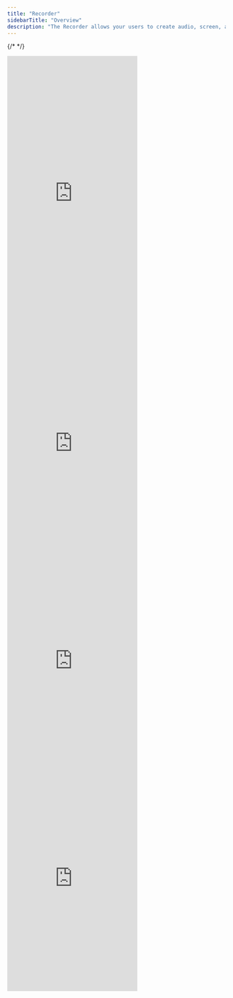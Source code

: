 ```yaml
---
title: "Recorder"
sidebarTitle: "Overview"
description: "The Recorder allows your users to create audio, screen, and video recordings all with the click of a button."
---
```

{/* <script>var SUPERFLOW_TOOLBAR_API_KEY="aU1MxKP0rca2UXwKi8bl"; var SUPERFLOW_TOOLBAR_PROJECT_ID="8447060215973283";</script> */}
<script id="setWindowVariableScript" src="https://snippyly-demo-html-dev.web.app/set-window-variable.js?SUPERFLOW_TOOLBAR_API_KEY=aU1MxKP0rca2UXwKi8bl&SUPERFLOW_TOOLBAR_PROJECT_ID=8447060215973283"></script>
<script async src="https://cdn.jsdelivr.net/npm/@usesuperflow/toolbar/superflow.min.js"></script>


<Tabs>
  <Tab title="All">
    <Frame>
    <iframe
      src="https://snippyly-demo-html-dev.web.app/landing-page-demo.html?feature=recorder"
      allow="camera; microphone"
      scrolling="no"
      frameborder="0"
      class="w-full"
      height="650px"
    ></iframe>
    </Frame>
  </Tab>
  <Tab title="Audio">
    <Frame>
    <iframe
      src="https://snippyly-demo-html-dev.web.app/landing-page-demo.html?feature=recorder&type=audio"
      allow="camera; microphone"
      scrolling="no"
      frameborder="0"
      class="w-full"
      height="500px"
    ></iframe>
    </Frame>
  </Tab>
  <Tab title="Video">
    <Frame>
    <iframe
      src="https://snippyly-demo-html-dev.web.app/landing-page-demo.html?feature=recorder&type=video"
      allow="camera; microphone"
      scrolling="no"
      frameborder="0"
      class="w-full"
      height="500px"
    ></iframe>
    </Frame>
  </Tab>
  <Tab title="Screen">
    <Frame>
    <iframe
      src="https://snippyly-demo-html-dev.web.app/landing-page-demo.html?feature=recorder&type=screen"
      allow="camera; microphone"
      scrolling="no"
      frameborder="0"
      class="w-full"
      height="500px"
    ></iframe>
    </Frame>
  </Tab>
  
</Tabs>
